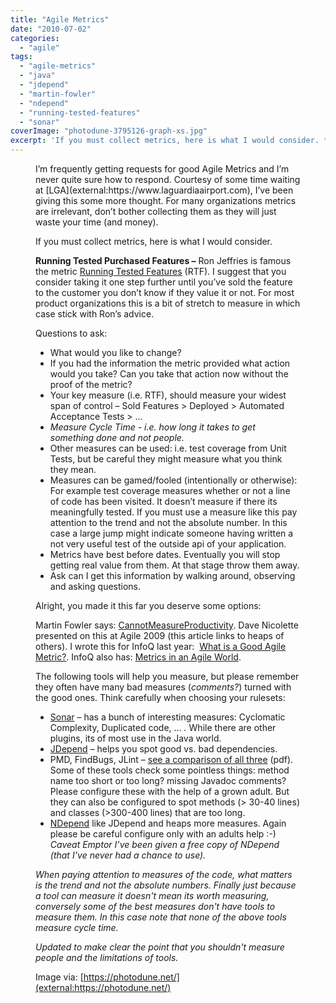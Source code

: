 ```yaml
---
title: "Agile Metrics"
date: "2010-07-02"
categories: 
  - "agile"
tags: 
  - "agile-metrics"
  - "java"
  - "jdepend"
  - "martin-fowler"
  - "ndepend"
  - "running-tested-features"
  - "sonar"
coverImage: "photodune-3795126-graph-xs.jpg"
excerpt: 'If you must collect metrics, here is what I would consider. **Running Tested Purchased'
---
```




<Figure
  src={Photodune3795126GraphXs}
  alt="eps10 business graph with arrow - image licensed from Photodune"
  caption="eps10 business graph with arrow - image licensed from Photodune"
/>
 I’m frequently getting requests for good Agile Metrics and I’m never quite sure how to respond. Courtesy of some time waiting at [LGA](external:https://www.laguardiaairport.com), I’ve been giving this some more thought. For many organizations metrics are irrelevant, don’t bother collecting them as they will just waste your time (and money).

If you must collect metrics, here is what I would consider.

**Running Tested Purchased Features –** Ron Jeffries is famous the metric [Running Tested Features](external:https://ronjeffries.com/xprog/articles/jatrtsmetric/) (RTF). I suggest that you consider taking it one step further until you’ve sold the feature to the customer you don’t know if they value it or not. For most product organizations this is a bit of stretch to measure in which case stick with Ron’s advice.

Questions to ask:

- What would you like to change?
- If you had the information the metric provided what action would you take? Can you take that action now without the proof of the metric?
- Your key measure (i.e. RTF), should measure your widest span of control – Sold Features > Deployed > Automated Acceptance Tests > …
- _Measure Cycle Time - i.e. how long it takes to get something done and not people._
- Other measures can be used: i.e. test coverage from Unit Tests, but be careful they might measure what you think they mean.
- Measures can be gamed/fooled (intentionally or otherwise): For example test coverage measures whether or not a line of code has been visited. It doesn’t measure if there its meaningfully tested. If you must use a measure like this pay attention to the trend and not the absolute number. In this case a large jump might indicate someone having written a not very useful test of the outside api of your application.
- Metrics have best before dates. Eventually you will stop getting real value from them. At that stage throw them away.
- Ask can I get this information by walking around, observing and asking questions.

Alright, you made it this far you deserve some options:

Martin Fowler says: [CannotMeasureProductivity](external:https://www.martinfowler.com/bliki/CannotMeasureProductivity.html). Dave Nicolette presented on this at Agile 2009 (this article links to heaps of others). I wrote this for InfoQ last year:  [What is a Good Agile Metric?](external:https://www.infoq.com/news/2009/11/good-agile-metrics/). InfoQ also has: [Metrics in an Agile World](external:https://www.infoq.com/presentations/agile-metrics/).

The following tools will help you measure, but please remember they often have many bad measures (_comments?_) turned with the good ones. Think carefully when choosing your rulesets:

- [Sonar](external:https://www.sonarsource.org/) – has a bunch of interesting measures: Cyclomatic Complexity, Duplicated code, … _._ While there are other plugins, its of most use in the Java world.
- [JDepend](external:https://github.com/clarkware/jdepend) – helps you spot good vs. bad dependencies.
- PMD, FindBugs, JLint – [see a comparison of all three](external:http://www.cs.tufts.edu/~jfoster/papers/issre04.pdf) (pdf). Some of these tools check some pointless things: method name too short or too long? missing Javadoc comments? Please configure these with the help of a grown adult. But they can also be configured to spot methods (> 30-40 lines) and classes (>300-400 lines) that are too long.
- [NDepend](external:https://www.ndepend.com/) like JDepend and heaps more measures. Again please be careful configure only with an adults help :-) _Caveat Emptor I’ve been given a free copy of NDepend (that I’ve never had a chance to use)._

_When paying attention to measures of the code, what matters is the trend and not the absolute numbers. Finally just because a tool can measure it doesn't mean its worth measuring, conversely some of the best measures don't have tools to measure them. In this case note that none of the above tools measure cycle time._

_Updated to make clear the point that you shouldn't measure people and the limitations of tools._

Image via: [https://photodune.net/](external:https://photodune.net/)
